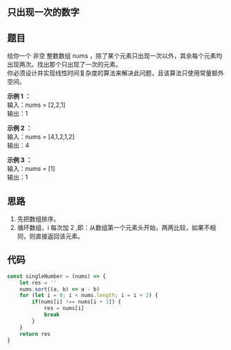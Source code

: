 ## 只出现一次的数字
<TitleMsg
    link='https://leetcode.cn/problems/single-number/description/'
    level='easy'
    title='No.136 只出现一次的数字'
/>


## 题目
给你一个 非空 整数数组 nums ，除了某个元素只出现一次以外，其余每个元素均出现两次。找出那个只出现了一次的元素。  
你必须设计并实现线性时间复杂度的算法来解决此问题，且该算法只使用常量额外空间。

**示例 1 ：**  
输入：nums = [2,2,1]  
输出：1   

**示例 2 ：**  
输入：nums = [4,1,2,1,2]  
输出：4  

**示例 3 ：**  
输入：nums = [1]  
输出：1  


## 思路
1. 先把数组排序。
2. 循环数组，i 每次加 2 ,即：从数组第一个元素头开始，两两比较，如果不相同，则直接返回该元素。

## 代码
```javascript
const singleNumber = (nums) => {
    let res = ''
    nums.sort((a, b) => a - b)
    for (let i = 0; i < nums.length; i = i + 2) {
        if(nums[i] !== nums[i + 1]) {
            res = nums[i]
            break
        }
    }
    return res
}

```